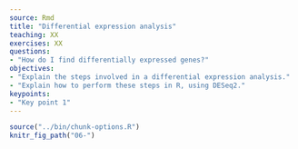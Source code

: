 ```yaml
---
source: Rmd
title: "Differential expression analysis"
teaching: XX
exercises: XX
questions:
- "How do I find differentially expressed genes?"
objectives:
- "Explain the steps involved in a differential expression analysis."
- "Explain how to perform these steps in R, using DESeq2."
keypoints:
- "Key point 1"
---
```


```r
source("../bin/chunk-options.R")
knitr_fig_path("06-")
```
